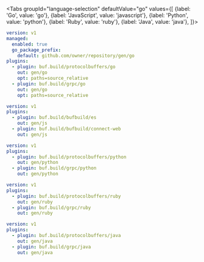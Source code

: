 
<Tabs
groupId="language-selection"
defaultValue="go"
values={[
{label: 'Go', value: 'go'},
{label: 'JavaScript', value: 'javascript'},
{label: 'Python', value: 'python'},
{label: 'Ruby', value: 'ruby'},
{label: 'Java', value: 'java'},
]}>
<TabItem value="go">

```yaml title=buf.gen.yaml
version: v1
managed:
  enabled: true
  go_package_prefix:
    default: github.com/owner/repository/gen/go
plugins:
  - plugin: buf.build/protocolbuffers/go
    out: gen/go
    opt: paths=source_relative
  - plugin: buf.build/grpc/go
    out: gen/go
    opt: paths=source_relative
```

  </TabItem>
  <TabItem value="javascript">

```yaml title=buf.gen.yaml
version: v1
plugins:
  - plugin: buf.build/bufbuild/es
    out: gen/js
  - plugin: buf.build/bufbuild/connect-web
    out: gen/js
```

  </TabItem>
  <TabItem value="python">

```yaml title=buf.gen.yaml
version: v1
plugins:
  - plugin: buf.build/protocolbuffers/python
    out: gen/python
  - plugin: buf.build/grpc/python
    out: gen/python
```

  </TabItem>
  <TabItem value="ruby">

```yaml title=buf.gen.yaml
version: v1
plugins:
  - plugin: buf.build/protocolbuffers/ruby
    out: gen/ruby
  - plugin: buf.build/grpc/ruby
    out: gen/ruby
```

  </TabItem>
  <TabItem value="java">

```yaml title=buf.gen.yaml
version: v1
plugins:
  - plugin: buf.build/protocolbuffers/java
    out: gen/java
  - plugin: buf.build/grpc/java
    out: gen/java
```

  </TabItem>
</Tabs>
